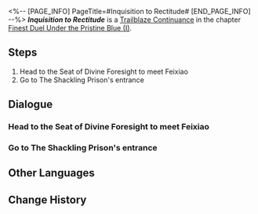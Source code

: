 <%-- [PAGE_INFO]
PageTitle=#Inquisition to Rectitude#
[END_PAGE_INFO] --%>
{{Stub|Dialogue.}}
{{Mission Infobox
|id            = 2022103
|title         = 
|image         = Mission Inquisition to Rectitude.png{{subst:void|<!--$UPLOAD:<<SpriteOutput/Chronicle/2022103.png>-<Mission Inquisition to Rectitude.png>-<Fate's Atlas Images>>-->}}
|type          = Trailblaze Continuance
|event_name    = 
|chapter       = Finest Duel Under the Pristine Blue (I)
|requirements  = [[Trailblaze Continuance]] ''[[March to Mastery: A Star Is Born]]'' completed
|summary       = In light of Feixiao's request, you stepped into the Shackling Prison and left your statements. The Yaoqing messenger that she dispatched whisked away the long-detained borisin leader, Hoolay, who was being held on the Xianzhou Luofu.<br />Deep in The Shackling Prison, the abyssal treachery of the conspiracy gradually dawned upon you.
|characters    = Trailblazer
|startLocation = [[The Xianzhou Luofu]] - [[Seat of Divine Foresight]]
|world         = The Xianzhou Luofu
|area          = Seat of Divine Foresight
|prev          = March to Mastery: A Star Is Born
|next          = Rogues on the Run
|rewards       = Trailblaze EXP*800; Stellar Jade*100; Traveler's Guide*8; Refined Aether*6; To Naraka We Sink (Disk)*1 { text = ''To Naraka We Sink'' }; Eight Great Cold Hells (Disk)*1 { text = ''Eight Great Cold Hells'' }; Credit*120,000
}}
'''''Inquisition to Rectitude''''' is a [[Trailblaze Continuance]] in the chapter [[Finest Duel Under the Pristine Blue (I)]].

==Steps==
# Head to the Seat of Divine Foresight to meet Feixiao
# Go to The Shackling Prison's entrance

<!--
==Gameplay Notes==

--><!--
==Trial Character==

-->
==Dialogue==
{{Stub Dialogue}}

===Head to the Seat of Divine Foresight to meet Feixiao===
{{Mission Description|type=continuance|location=Seat of Divine Foresight|Within the Seat of Divine Foresight, the Yaoqing's general Feixiao summons the Express crew to inquire about the whole story surrounding the Ambrosial Arbor Crisis.<br />There's none of the terseness that one might expect. The general's objective upon arrival on the Luofu might not have been here in the first place &mdash; all she wants to ensure is that Jing Yuan's loyalty has not changed.}}
{{Dialogue Start}}
:{{tx}}
{{Dialogue End}}

===Go to The Shackling Prison's entrance===
{{Dialogue Start}}
:{{tx}}
{{Dialogue End}}

==Other Languages==
{{Other Languages
|en   = Inquisition to Rectitude
|zhs  = 诘辩无愧，折狱论非
|zht  = 詰辯無愧，折獄論非
|ja   = 折獄を論じる是非
|ko   = 떳떳한 변론, 옥 중의 조사
|es   = Conciencias limpias y jaulas rotas
|fr   = Inquisition et droiture
|ru   = Чистая совесть и сломанная клетка
|th   = ถ้อยคำให้การ สู่ถิ่นแดนขัง
|vi   = Tự Tin Đối Chất, Vào Ngục Cho Lời Khai
|de   = Inquisition der Rechtschaffenheit
|id   = Argumen yang Jujur, Penjara yang Bobrok
|pt   = Inquisição da Retidão
}}

==Change History==
{{Change History|2.4}}

